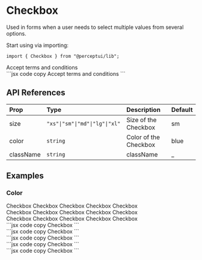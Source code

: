 
<h1 className="text-4xl font-bold mt-5">Checkbox</h1>
<p className="text-xl">
  Used in forms when a user needs to select multiple values from several
  options.
</p>
<IssueHeader source="checkbox" />

Start using via importing:

```tsx code copy
import { Checkbox } from "@perceptui/lib";
```

<div className="flex flex-col my-6 w-full">
  <div className="flex w-full gap-2 p-4 bg-blue-500/15 mb-2 rounded-lg">
    <Checkbox>Accept terms and conditions</Checkbox>
  </div>
  <div className="block w-full py-0">
    ```jsx code copy
    <Checkbox>Accept terms and conditions</Checkbox>
    ```
  </div>
</div>

## API References

| Prop      | Type                           | Description           | Default |
| :-------- | :----------------------------- | :-------------------- | :------ |
| size      | `"xs"\|"sm"\|"md"\|"lg"\|"xl"` | Size of the Checkbox  | sm      |
| color     | `string`                       | Color of the Checkbox | blue    |
| className | `string`                       | className             | \_      |

## Examples

### Color

<div className="flex flex-col my-6 w-full">
  <div className="flex flex-wrap items-center justify-between px-3 w-full p-4 bg-blue-500/15 mb-2 rounded-lg">
    <div className="flex flex-col gap-2">
      <Checkbox color="red">Checkbox</Checkbox>
      <Checkbox color="yellow">Checkbox</Checkbox>
      <Checkbox color="green">Checkbox</Checkbox>
      <Checkbox color="cyan">Checkbox</Checkbox>
      <Checkbox color="dark">Checkbox</Checkbox>
    </div>
    <div className="flex flex-col gap-2">
      <Checkbox color="light">Checkbox</Checkbox>
      <Checkbox color="black">Checkbox</Checkbox>
      <Checkbox color="blue">Checkbox</Checkbox>
      <Checkbox color="emerald">Checkbox</Checkbox>
      <Checkbox color="lime">Checkbox</Checkbox>
    </div>
    <div className="flex flex-col gap-2">
      <Checkbox color="teal">Checkbox</Checkbox>
      <Checkbox color="pink">Checkbox</Checkbox>
      <Checkbox color="sky">Checkbox</Checkbox>
      <Checkbox color="purple">Checkbox</Checkbox>
      <Checkbox color="indigo">Checkbox</Checkbox>
    </div>
  </div>
  <div className="block w-full py-0">
    ```jsx code copy
    <Checkbox color="red">Checkbox</Checkbox>
    ```
  </div>
  <div className="block w-full py-0">
    ```jsx code copy
    <Checkbox color="yellow">Checkbox</Checkbox>
    ```
  </div>
  <div className="block w-full py-0">
    ```jsx code copy
    <Checkbox color="green">Checkbox</Checkbox>
    ```
  </div>
  <div className="block w-full py-0">
    ```jsx code copy
    <Checkbox color="cyan">Checkbox</Checkbox>
    ```
  </div>
  <div className="block w-full py-0">
    ```jsx code copy
    <Checkbox color="dark">Checkbox</Checkbox>
    ```
  </div>
</div>
